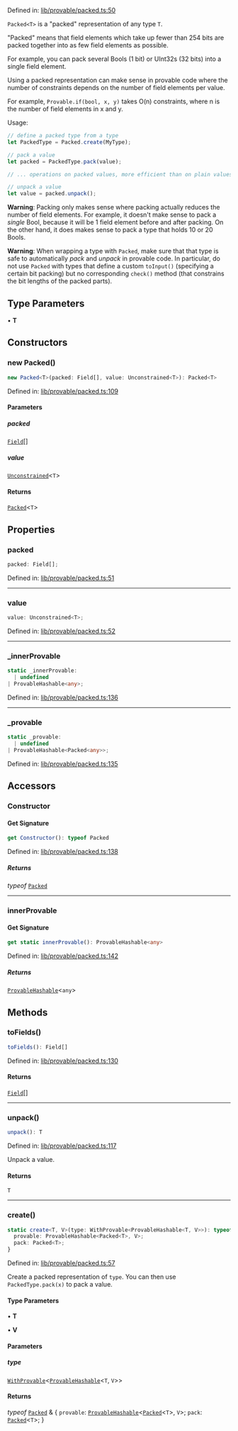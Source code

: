 Defined in: [lib/provable/packed.ts:50](https://github.com/o1-labs/o1js/blob/df1ff77af12d7cbbed4a6167f02815fad4f0dceb/src/lib/provable/packed.ts#L50)

`Packed<T>` is a "packed" representation of any type `T`.

"Packed" means that field elements which take up fewer than 254 bits are packed together into
as few field elements as possible.

For example, you can pack several Bools (1 bit) or UInt32s (32 bits) into a single field element.

Using a packed representation can make sense in provable code where the number of constraints
depends on the number of field elements per value.

For example, `Provable.if(bool, x, y)` takes O(n) constraints, where n is the number of field
elements in x and y.

Usage:

```ts
// define a packed type from a type
let PackedType = Packed.create(MyType);

// pack a value
let packed = PackedType.pack(value);

// ... operations on packed values, more efficient than on plain values ...

// unpack a value
let value = packed.unpack();
```

**Warning**: Packing only makes sense where packing actually reduces the number of field elements.
For example, it doesn't make sense to pack a _single_ Bool, because it will be 1 field element before
and after packing. On the other hand, it does makes sense to pack a type that holds 10 or 20 Bools.

**Warning**: When wrapping a type with `Packed`, make sure that that type is safe to automatically _pack_
and _unpack_ in provable code. In particular, do not use `Packed` with types that define a custom `toInput()`
(specifying a certain bit packing) but no corresponding `check()` method (that constrains the bit lengths of the packed parts).

## Type Parameters

• **T**

## Constructors

### new Packed()

```ts
new Packed<T>(packed: Field[], value: Unconstrained<T>): Packed<T>
```

Defined in: [lib/provable/packed.ts:109](https://github.com/o1-labs/o1js/blob/df1ff77af12d7cbbed4a6167f02815fad4f0dceb/src/lib/provable/packed.ts#L109)

#### Parameters

##### packed

[`Field`](Field.mdx)[]

##### value

[`Unconstrained`](Unconstrained.mdx)\<`T`\>

#### Returns

[`Packed`](Packed.mdx)\<`T`\>

## Properties

### packed

```ts
packed: Field[];
```

Defined in: [lib/provable/packed.ts:51](https://github.com/o1-labs/o1js/blob/df1ff77af12d7cbbed4a6167f02815fad4f0dceb/src/lib/provable/packed.ts#L51)

***

### value

```ts
value: Unconstrained<T>;
```

Defined in: [lib/provable/packed.ts:52](https://github.com/o1-labs/o1js/blob/df1ff77af12d7cbbed4a6167f02815fad4f0dceb/src/lib/provable/packed.ts#L52)

***

### \_innerProvable

```ts
static _innerProvable: 
  | undefined
| ProvableHashable<any>;
```

Defined in: [lib/provable/packed.ts:136](https://github.com/o1-labs/o1js/blob/df1ff77af12d7cbbed4a6167f02815fad4f0dceb/src/lib/provable/packed.ts#L136)

***

### \_provable

```ts
static _provable: 
  | undefined
| ProvableHashable<Packed<any>>;
```

Defined in: [lib/provable/packed.ts:135](https://github.com/o1-labs/o1js/blob/df1ff77af12d7cbbed4a6167f02815fad4f0dceb/src/lib/provable/packed.ts#L135)

## Accessors

### Constructor

#### Get Signature

```ts
get Constructor(): typeof Packed
```

Defined in: [lib/provable/packed.ts:138](https://github.com/o1-labs/o1js/blob/df1ff77af12d7cbbed4a6167f02815fad4f0dceb/src/lib/provable/packed.ts#L138)

##### Returns

*typeof* [`Packed`](Packed.mdx)

***

### innerProvable

#### Get Signature

```ts
get static innerProvable(): ProvableHashable<any>
```

Defined in: [lib/provable/packed.ts:142](https://github.com/o1-labs/o1js/blob/df1ff77af12d7cbbed4a6167f02815fad4f0dceb/src/lib/provable/packed.ts#L142)

##### Returns

[`ProvableHashable`](../type-aliases/ProvableHashable.mdx)\<`any`\>

## Methods

### toFields()

```ts
toFields(): Field[]
```

Defined in: [lib/provable/packed.ts:130](https://github.com/o1-labs/o1js/blob/df1ff77af12d7cbbed4a6167f02815fad4f0dceb/src/lib/provable/packed.ts#L130)

#### Returns

[`Field`](Field.mdx)[]

***

### unpack()

```ts
unpack(): T
```

Defined in: [lib/provable/packed.ts:117](https://github.com/o1-labs/o1js/blob/df1ff77af12d7cbbed4a6167f02815fad4f0dceb/src/lib/provable/packed.ts#L117)

Unpack a value.

#### Returns

`T`

***

### create()

```ts
static create<T, V>(type: WithProvable<ProvableHashable<T, V>>): typeof Packed & {
  provable: ProvableHashable<Packed<T>, V>;
  pack: Packed<T>;
}
```

Defined in: [lib/provable/packed.ts:57](https://github.com/o1-labs/o1js/blob/df1ff77af12d7cbbed4a6167f02815fad4f0dceb/src/lib/provable/packed.ts#L57)

Create a packed representation of `type`. You can then use `PackedType.pack(x)` to pack a value.

#### Type Parameters

• **T**

• **V**

#### Parameters

##### type

[`WithProvable`](../type-aliases/WithProvable.mdx)\<[`ProvableHashable`](../type-aliases/ProvableHashable.mdx)\<`T`, `V`\>\>

#### Returns

*typeof* [`Packed`](Packed.mdx) & \{
  `provable`: [`ProvableHashable`](../type-aliases/ProvableHashable.mdx)\<[`Packed`](Packed.mdx)\<`T`\>, `V`\>;
  `pack`: [`Packed`](Packed.mdx)\<`T`\>;
 \}
